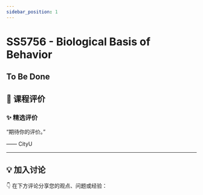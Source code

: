```yaml
---
sidebar_position: 1
---
```



# SS5756 - Biological Basis of Behavior

## To Be Done

## **💬 课程评价**

### ✨ **精选评价**
<div className={commentStyles.commentBox}>
    <p className={commentStyles.commentText}>
        “期待你的评价。”
    </p>
    <p className={commentStyles.commentAuthor}>—— CityU</p>
</div>

---

## **💡 加入讨论**

👇 在下方评论分享您的观点、问题或经验：
<Utterances />
